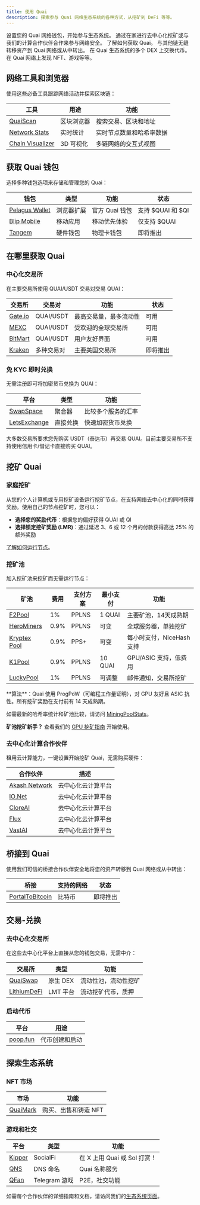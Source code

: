 ```yaml
---
title: 使用 Quai
description: 探索参与 Quai 网络生态系统的各种方式，从挖矿到 DeFi 等等。
---
```


<CardGroup cols={2}>
  <Card
    title="获取钱包"
    icon="wallet"
    href="#获取-quai-钱包"
  >
    设置您的 Quai 网络钱包，开始参与生态系统。
  </Card>
    <Card
    title="挖矿 Quai"
    icon="pickaxe"
    href="#挖矿-quai"
  >
    通过在家进行去中心化挖矿或与我们的计算合作伙伴合作来参与网络安全。
  </Card>
</CardGroup>

<CardGroup cols={2}>
  <Card
    title="获取 Quai"
    icon="coins"
    href="#在哪里获取-quai"
  >
    了解如何获取 Quai。
  </Card>
  <Card
    title="桥接到 Quai"
    icon="bridge"
    href="#桥接到-quai"
  >
    与其他链无缝转移资产到 Quai 网络或从中转出。
  </Card>
</CardGroup>

<CardGroup cols={2}>
  <Card
    title="交易和兑换"
    icon="arrows-rotate"
    href="#交易-兑换"
  >
    在 Quai 生态系统的多个 DEX 上交换代币。
  </Card>
  <Card
    title="探索生态系统"
    icon="compass"
    href="#探索生态系统"
  >
    在 Quai 网络上发现 NFT、游戏等等。
  </Card>
</CardGroup>

## 网络工具和浏览器

使用这些必备工具跟踪网络活动并探索区块链：

| 工具 | 用途 | 功能 |
|------|------|------|
| [QuaiScan](https://quaiscan.io) | 区块浏览器 | 搜索交易、区块和地址 |
| [Network Stats](https://stats.qu.ai) | 实时统计 | 实时节点数量和哈希率数据 |
| [Chain Visualizer](https://live.qu.ai) | 3D 可视化 | 多链网络的交互式视图 |

## 获取 Quai 钱包

选择多种钱包选项来存储和管理您的 Quai：

| 钱包 | 类型 | 功能 | 状态 |
|------|------|------|------|
| [Pelagus Wallet](https://pelaguswallet.io) | 浏览器扩展 | 官方 Quai 钱包 | 支持 $QUAI 和 $QI |
| [Blip Mobile](https://blippay.me) | 移动应用 | 移动优先体验 | 仅支持 $QUAI |
| [Tangem](https://tangem.com) | 硬件钱包 | 物理卡钱包 | 即将推出 |

## 在哪里获取 Quai

### 中心化交易所

在主要交易所使用 QUAI/USDT 交易对交易 QUAI：

| 交易所 | 交易对 | 功能 | 状态 |
|--------|---------|------|------|
| [Gate.io](https://www.gate.io/trade/QUAI_USDT) | QUAI/USDT | 最高交易量，最多流动性 | 可用 |
| [MEXC](https://www.mexc.com/exchange/QUAI_USDT) | QUAI/USDT | 受欢迎的全球交易所 | 可用 |
| [BitMart](https://www.bitmart.com/trade/en-US?symbol=QUAI_USDT) | QUAI/USDT | 用户友好界面 | 可用 |
| [Kraken](https://www.kraken.com) | 多种交易对 | 主要美国交易所 | 即将推出 |

### 免 KYC 即时兑换

无需注册即可将加密货币兑换为 QUAI：

| 平台 | 类型 | 功能 |
|------|------|------|
| [SwapSpace](https://swapspace.co) | 聚合器 | 比较多个服务的汇率 |
| [LetsExchange](https://letsexchange.io) | 直接兑换 | 快速加密货币兑换 |

<Note>
大多数交易所要求您先购买 USDT（泰达币）再交易 QUAI。目前主要交易所不支持使用信用卡/借记卡直接购买 QUAI。
</Note>

## 挖矿 Quai

### 家庭挖矿
从您的个人计算机或专用挖矿设备运行挖矿节点，在支持网络去中心化的同时获得奖励。使用自己的节点挖矿时，您可以：

- **选择您的奖励代币**：根据您的偏好获得 QUAI 或 QI
- **选择锁定挖矿奖励 (LMR)**：通过延迟 3、6 或 12 个月的付款获得高达 25% 的额外奖励

[了解如何运行节点](/guides/client/node)。

### 挖矿池

加入挖矿池来挖矿而无需运行节点：

| 矿池 | 费用 | 支付方案 | 最小支付 | 功能 |
|------|------|----------|----------|------|
| [F2Pool](https://f2pool.com) | 1% | PPLNS | 1 QUAI | 主要矿池，14天成熟期 |
| [HeroMiners](https://quai.herominers.com) | 0.9% | PPLNS | 可变 | 全球服务器，单独挖矿 |
| [Kryptex Pool](https://pool.kryptex.com/quai) | 0.9% | PPS+ | 可变 | 每小时支付，NiceHash 支持 |
| [K1Pool](https://k1pool.com/pool/quai) | 0.9% | PPLNS | 10 QUAI | GPU/ASIC 支持，低费用 |
| [LuckyPool](https://quai.luckypool.io) | 1% | PPLNS | 可调整 | 邮件通知，交易所挖矿 |

<Note>
**算法**：Quai 使用 ProgPoW（可编程工作量证明），对 GPU 友好且 ASIC 抗性。所有挖矿奖励在支付前有 14 天成熟期。

如需最新的哈希率统计和矿池比较，请访问 [MiningPoolStats](https://miningpoolstats.stream/quai)。

**矿池挖矿新手？** 查看我们的 [GPU 挖矿指南](/guides/miner/pools-software) 开始使用。
</Note>

### 去中心化计算合作伙伴

租用云计算能力，一键设置开始挖矿 Quai，无需购买硬件：

| 合作伙伴 | 描述 |
|----------|------|
| [Akash Network](https://akash.network) | 去中心化云计算平台 |
| [IO.Net](https://io.net) | 去中心化云计算平台 |
| [CloreAI](https://clore.ai) | 去中心化云计算平台 |
| [Flux](https://runonflux.io) | 去中心化云计算平台 |
| [VastAI](https://vast.ai) | 去中心化云计算平台 |

## 桥接到 Quai

使用我们可信的桥接合作伙伴安全地将您的资产转移到 Quai 网络或从中转出：

| 桥接 | 支持的网络 | 状态 |
|------|------------|------|
| [PortalToBitcoin](https://portaltobitcoin.com/) | 比特币 | 即将推出 |

## 交易-兑换

### 去中心化交易所

在这些去中心化平台上直接从您的钱包交易，无需中介：

| 交易所 | 类型 | 功能 |
|--------|------|------|
| [QuaiSwap](https://quaiswap.io) | 原生 DEX | 流动性池，流动性挖矿 |
| [LithiumDeFi](https://lithiumdefi.com/) | LMT 平台 | 流动挖矿代币，质押 |

### 启动代币

| 平台 | 用途 |
|------|------|
| [poop.fun](https://poop.fun) | 代币创建和启动 |

## 探索生态系统

### NFT 市场

| 市场 | 功能 |
|------|------|
| [QuaiMark](https://quaimark.com) | 购买、出售和铸造 NFT |

### 游戏和社交

| 平台 | 类型 | 功能 |
|------|------|------|
| [Kipper](https://kipper.money) | SocialFi | 在 X 上用 Quai 或 Sol 打赏！ |
| [QNS](https://app.qns.club) | DNS 命名 | Quai 名称服务 |
| [QFan](https://t.me/QFanClubBot) | Telegram 游戏 | P2E，社交功能 |

如需每个合作伙伴的详细指南和文档，请访问我们的[生态系统页面](https://ecosystem.quai.network)。